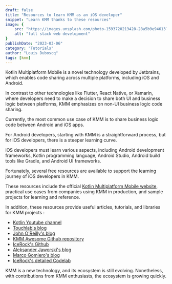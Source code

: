 ```yaml
---
draft: false
title: "Resources to learn KMM as an iOS developer"
snippet: "Learn KMM thanks to these resources"
image: {
    src: "https://images.unsplash.com/photo-1593720213428-28a5b9e94613?&fit=crop&w=430&h=240",
    alt: "full stack web development"
}
publishDate: "2023-03-06"
category: "Tutorials"
author: "Louis Duboscq"
tags: [kmm]
--- 
```


Kotlin Multiplatform Mobile is a novel technology developed by Jetbrains, which enables code sharing across multiple platforms, including iOS and Android.

In contrast to other technologies like Flutter, React Native, or Xamarin, where developers need to make a decision to share both UI and business logic between platforms, 
KMM emphasizes on non-UI business logic code sharing.

Currently, the most common use case of KMM is to share business logic code between Android and iOS apps. 

For Android developers, starting with KMM is a straightforward process, but for iOS developers, there is a steeper learning curve.

iOS developers must learn various aspects, including Android development frameworks, Kotlin programming language, Android Studio, Android build tools like Gradle, and Android UI frameworks.

Fortunately, several free resources are available to support the learning journey of iOS developers in KMM. 

These resources include the official [Kotlin Multiplatform Mobile website](https://kotlinlang.org/docs/multiplatform-mobile-getting-started.html), practical use cases from companies using KMM in production, and sample projects for learning and reference.

In addition, these resources provide useful articles, tutorials, and libraries for KMM projects :

- [Kotlin Youtube channel](https://www.youtube.com/@Kotlin)
- [Touchlab's blog](https://touchlab.co/blog/)
- [John O'Reilly's blog](https://johnoreilly.dev/)
- [KMM Awesome Github repository](https://github.com/terrakok/kmm-awesome)
- [IceRock's Github](https://github.com/icerockdev)
- [Aleksander Jaworski's blog](https://akjaw.com/)
- [Marco Gomiero's blog](https://www.marcogomiero.com/posts/) 
- [IceRock's detailed Codelab](https://codelabs.kmp.icerock.dev/codelabs/kmm-icerock-onboarding-1-en/#0)

KMM is a new technology, and its ecosystem is still evolving. Nonetheless, with contributions from KMM enthusiasts, the ecosystem is growing quickly.
